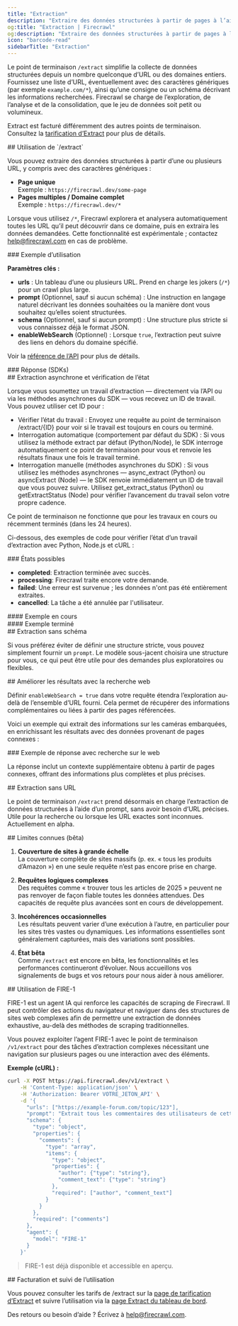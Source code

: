 ```yaml
---
title: "Extraction"
description: "Extraire des données structurées à partir de pages à l’aide de LLM"
og:title: "Extraction | Firecrawl"
og:description: "Extraire des données structurées à partir de pages à l’aide de LLM"
icon: "barcode-read"
sidebarTitle: "Extraction"
---
```



Le point de terminaison `/extract` simplifie la collecte de données structurées depuis un nombre quelconque d’URL ou des domaines entiers. Fournissez une liste d’URL, éventuellement avec des caractères génériques (par exemple `example.com/*`), ainsi qu’une consigne ou un schéma décrivant les informations recherchées. Firecrawl se charge de l’exploration, de l’analyse et de la consolidation, que le jeu de données soit petit ou volumineux.

<Info>Extract est facturé différemment des autres points de terminaison. Consultez la [tarification d’Extract](https://www.firecrawl.dev/extract#pricing) pour plus de détails.</Info>

<div id="using-extract">
  ## Utilisation de `/extract`
</div>

Vous pouvez extraire des données structurées à partir d’une ou plusieurs URL, y compris avec des caractères génériques :

- **Page unique**  
  Exemple : `https://firecrawl.dev/some-page`
- **Pages multiples / Domaine complet**  
  Exemple : `https://firecrawl.dev/*`

Lorsque vous utilisez `/*`, Firecrawl explorera et analysera automatiquement toutes les URL qu’il peut découvrir dans ce domaine, puis en extraira les données demandées. Cette fonctionnalité est expérimentale ; contactez [help@firecrawl.com](mailto:help@firecrawl.com) en cas de problème.

<div id="example-usage">
  ### Exemple d’utilisation
</div>

<CodeGroup>

<ExtractPython />
<ExtractNode />
<ExtractCURL />

</CodeGroup>

**Paramètres clés :**

- **urls** : Un tableau d’une ou plusieurs URL. Prend en charge les jokers (`/*`) pour un crawl plus large.
- **prompt** (Optionnel, sauf si aucun schéma) : Une instruction en langage naturel décrivant les données souhaitées ou la manière dont vous souhaitez qu’elles soient structurées.
- **schema** (Optionnel, sauf si aucun prompt) : Une structure plus stricte si vous connaissez déjà le format JSON.
- **enableWebSearch** (Optionnel) : Lorsque `true`, l’extraction peut suivre des liens en dehors du domaine spécifié.

Voir la [référence de l’API](https://docs.firecrawl.dev/api-reference/endpoint/extract) pour plus de détails.

<div id="response-sdks">
  ### Réponse (SDKs)
</div>

<ExtractOutput />

<div id="asynchronous-extraction-status-checking">
  ## Extraction asynchrone et vérification de l’état
</div>

Lorsque vous soumettez un travail d’extraction — directement via l’API ou via les méthodes asynchrones du SDK — vous recevez un ID de travail. Vous pouvez utiliser cet ID pour :

- Vérifier l’état du travail : Envoyez une requête au point de terminaison /extract/{ID} pour voir si le travail est toujours en cours ou terminé.
- Interrogation automatique (comportement par défaut du SDK) : Si vous utilisez la méthode extract par défaut (Python/Node), le SDK interroge automatiquement ce point de terminaison pour vous et renvoie les résultats finaux une fois le travail terminé.
- Interrogation manuelle (méthodes asynchrones du SDK) : Si vous utilisez les méthodes asynchrones — async_extract (Python) ou asyncExtract (Node) — le SDK renvoie immédiatement un ID de travail que vous pouvez suivre. Utilisez get_extract_status (Python) ou getExtractStatus (Node) pour vérifier l’avancement du travail selon votre propre cadence.

<Note>
  Ce point de terminaison ne fonctionne que pour les travaux en cours ou récemment terminés (dans les 24
  heures).
</Note>

Ci-dessous, des exemples de code pour vérifier l’état d’un travail d’extraction avec Python, Node.js et cURL :

<CodeGroup>

<CheckExtractJobPython />
<CheckExtractJobJS />
<CheckExtractJobCURL />

</CodeGroup>

<div id="possible-states">
  ### États possibles
</div>

- **completed**: Extraction terminée avec succès.
- **processing**: Firecrawl traite encore votre demande.
- **failed**: Une erreur est survenue ; les données n'ont pas été entièrement extraites.
- **cancelled**: La tâche a été annulée par l'utilisateur.

<div id="pending-example">
  #### Exemple en cours
</div>

<ExtractStatusPending />

<div id="completed-example">
  #### Exemple terminé
</div>

<ExtractStatusDone />

<div id="extracting-without-a-schema">
  ## Extraction sans schéma
</div>

Si vous préférez éviter de définir une structure stricte, vous pouvez simplement fournir un `prompt`. Le modèle sous-jacent choisira une structure pour vous, ce qui peut être utile pour des demandes plus exploratoires ou flexibles.

<CodeGroup>

<ExtractNoSchemaPython />
<ExtractNoSchemaJS />
<ExtractNoSchemaCURL />

</CodeGroup>

<ExtractNoSchemaOutput />

<div id="improving-results-with-web-search">
  ## Améliorer les résultats avec la recherche web
</div>

Définir `enableWebSearch = true` dans votre requête étendra l’exploration au-delà de l’ensemble d’URL fourni. Cela permet de récupérer des informations complémentaires ou liées à partir des pages référencées.

Voici un exemple qui extrait des informations sur les caméras embarquées, en enrichissant les résultats avec des données provenant de pages connexes :

<CodeGroup>

<ExtractWebSearchPython />
<ExtractWebSearchJS />
<ExtractWebSearchCURL />

</CodeGroup>

<div id="example-response-with-web-search">
  ### Exemple de réponse avec recherche sur le web
</div>

<ExtractWebSearchOutput />

La réponse inclut un contexte supplémentaire obtenu à partir de pages connexes, offrant des informations plus complètes et plus précises.

<div id="extracting-without-urls">
  ## Extraction sans URL
</div>

Le point de terminaison `/extract` prend désormais en charge l’extraction de données structurées à l’aide d’un prompt, sans avoir besoin d’URL précises. Utile pour la recherche ou lorsque les URL exactes sont inconnues. Actuellement en alpha.

<CodeGroup>

<ExtractWithoutURLsPython />
<ExtractWithoutURLsJS />
<ExtractWithoutURLsCURL />

</CodeGroup>

<div id="known-limitations-beta">
  ## Limites connues (bêta)
</div>

1. **Couverture de sites à grande échelle**  
   La couverture complète de sites massifs (p. ex. « tous les produits d’Amazon ») en une seule requête n’est pas encore prise en charge.

2. **Requêtes logiques complexes**  
   Des requêtes comme « trouver tous les articles de 2025 » peuvent ne pas renvoyer de façon fiable toutes les données attendues. Des capacités de requête plus avancées sont en cours de développement.

3. **Incohérences occasionnelles**  
   Les résultats peuvent varier d’une exécution à l’autre, en particulier pour les sites très vastes ou dynamiques. Les informations essentielles sont généralement capturées, mais des variations sont possibles.

4. **État bêta**  
   Comme `/extract` est encore en bêta, les fonctionnalités et les performances continueront d’évoluer. Nous accueillons vos signalements de bugs et vos retours pour nous aider à nous améliorer.

<div id="using-fire-1">
  ## Utilisation de FIRE-1
</div>

FIRE-1 est un agent IA qui renforce les capacités de scraping de Firecrawl. Il peut contrôler des actions du navigateur et naviguer dans des structures de sites web complexes afin de permettre une extraction de données exhaustive, au-delà des méthodes de scraping traditionnelles.

Vous pouvez exploiter l’agent FIRE-1 avec le point de terminaison `/v1/extract` pour des tâches d’extraction complexes nécessitant une navigation sur plusieurs pages ou une interaction avec des éléments.

**Exemple (cURL) :**

```bash
curl -X POST https://api.firecrawl.dev/v1/extract \
    -H 'Content-Type: application/json' \
    -H 'Authorization: Bearer VOTRE_JETON_API' \
    -d '{
      "urls": ["https://example-forum.com/topic/123"],
      "prompt": "Extrait tous les commentaires des utilisateurs de cette discussion de forum.",
      "schema": {
        "type": "object",
        "properties": {
          "comments": {
            "type": "array",
            "items": {
              "type": "object",
              "properties": {
                "author": {"type": "string"},
                "comment_text": {"type": "string"}
              },
              "required": ["author", "comment_text"]
            }
          }
        },
        "required": ["comments"]
      },
      "agent": {
        "model": "FIRE-1"
      }
    }'
```

> FIRE-1 est déjà disponible et accessible en aperçu.

<div id="billing-and-usage-tracking">
  ## Facturation et suivi de l’utilisation
</div>

Vous pouvez consulter les tarifs de /extract sur la [page de tarification d’Extract](https://www.firecrawl.dev/extract#pricing) et suivre l’utilisation via la [page Extract du tableau de bord](https://www.firecrawl.dev/app/extract).

Des retours ou besoin d’aide ? Écrivez à [help@firecrawl.com](mailto:help@firecrawl.com).